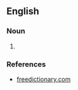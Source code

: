 {{also|Isomere|isomère}}
==English==

===Noun===
{{en-noun}}

# {{lb|en|chemistry}} {{archaic form of|isomer|lang=en}}

===References===
* [http://www.thefreedictionary.com/Isomere freedictionary.com]